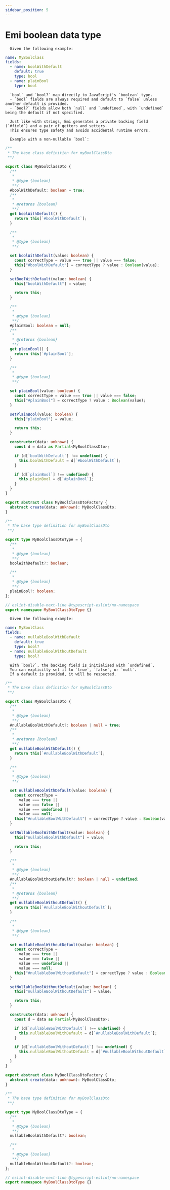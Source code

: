 ```yaml
---
sidebar_position: 5
---
```


# Emi boolean data type

        

      Given the following example:
```yaml
name: MyBoolClass
fields:
  - name: boolWithDefault
    default: true
    type: bool
  - name: plainBool
    type: bool

```
      
      

      `bool` and `bool?` map directly to JavaScript's `boolean` type.
      - `bool` fields are always required and default to `false` unless another default is provided.
      - `bool?` fields allow both `null` and `undefined`, with `undefined` being the default if not specified.

      Just like with strings, Emi generates a private backing field (`#field`) and a pair of getters and setters.
      This ensures type safety and avoids accidental runtime errors.
      
      Example with a non-nullable `bool`:
      
```ts
/**
 * The base class definition for myBoolClassDto
 **/

export class MyBoolClassDto {
  /**
   *
   * @type {boolean}
   **/
  #boolWithDefault: boolean = true;
  /**
   *
   * @returns {boolean}
   **/
  get boolWithDefault() {
    return this[`#boolWithDefault`];
  }

  /**
   *
   * @type {boolean}
   **/

  set boolWithDefault(value: boolean) {
    const correctType = value === true || value === false;
    this["#boolWithDefault"] = correctType ? value : Boolean(value);
  }

  setBoolWithDefault(value: boolean) {
    this["boolWithDefault"] = value;

    return this;
  }

  /**
   *
   * @type {boolean}
   **/
  #plainBool: boolean = null;
  /**
   *
   * @returns {boolean}
   **/
  get plainBool() {
    return this[`#plainBool`];
  }

  /**
   *
   * @type {boolean}
   **/

  set plainBool(value: boolean) {
    const correctType = value === true || value === false;
    this["#plainBool"] = correctType ? value : Boolean(value);
  }

  setPlainBool(value: boolean) {
    this["plainBool"] = value;

    return this;
  }

  constructor(data: unknown) {
    const d = data as Partial<MyBoolClassDto>;

    if (d[`boolWithDefault`] !== undefined) {
      this.boolWithDefault = d[`#boolWithDefault`];
    }

    if (d[`plainBool`] !== undefined) {
      this.plainBool = d[`#plainBool`];
    }
  }
}

export abstract class MyBoolClassDtoFactory {
  abstract create(data: unknown): MyBoolClassDto;
}

/**
 * The base type definition for myBoolClassDto
 **/

export type MyBoolClassDtoType = {
  /**
   *
   * @type {boolean}
   **/
  boolWithDefault?: boolean;

  /**
   *
   * @type {boolean}
   **/
  plainBool?: boolean;
};

// eslint-disable-next-line @typescript-eslint/no-namespace
export namespace MyBoolClassDtoType {}

```

      Given the following example:
```yaml
name: MyBoolClass
fields:
  - name: nullableBoolWithDefault
    default: true
    type: bool?
  - name: nullableBoolWithoutDefault
    type: bool?

```
      
      

      With `bool?`, the backing field is initialised with `undefined`.
      You can explicitly set it to `true`, `false`, or `null`.
      If a default is provided, it will be respected.

      
```ts
/**
 * The base class definition for myBoolClassDto
 **/

export class MyBoolClassDto {
  /**
   *
   * @type {boolean}
   **/
  #nullableBoolWithDefault?: boolean | null = true;
  /**
   *
   * @returns {boolean}
   **/
  get nullableBoolWithDefault() {
    return this[`#nullableBoolWithDefault`];
  }

  /**
   *
   * @type {boolean}
   **/

  set nullableBoolWithDefault(value: boolean) {
    const correctType =
      value === true ||
      value === false ||
      value === undefined ||
      value === null;
    this["#nullableBoolWithDefault"] = correctType ? value : Boolean(value);
  }

  setNullableBoolWithDefault(value: boolean) {
    this["nullableBoolWithDefault"] = value;

    return this;
  }

  /**
   *
   * @type {boolean}
   **/
  #nullableBoolWithoutDefault?: boolean | null = undefined;
  /**
   *
   * @returns {boolean}
   **/
  get nullableBoolWithoutDefault() {
    return this[`#nullableBoolWithoutDefault`];
  }

  /**
   *
   * @type {boolean}
   **/

  set nullableBoolWithoutDefault(value: boolean) {
    const correctType =
      value === true ||
      value === false ||
      value === undefined ||
      value === null;
    this["#nullableBoolWithoutDefault"] = correctType ? value : Boolean(value);
  }

  setNullableBoolWithoutDefault(value: boolean) {
    this["nullableBoolWithoutDefault"] = value;

    return this;
  }

  constructor(data: unknown) {
    const d = data as Partial<MyBoolClassDto>;

    if (d[`nullableBoolWithDefault`] !== undefined) {
      this.nullableBoolWithDefault = d[`#nullableBoolWithDefault`];
    }

    if (d[`nullableBoolWithoutDefault`] !== undefined) {
      this.nullableBoolWithoutDefault = d[`#nullableBoolWithoutDefault`];
    }
  }
}

export abstract class MyBoolClassDtoFactory {
  abstract create(data: unknown): MyBoolClassDto;
}

/**
 * The base type definition for myBoolClassDto
 **/

export type MyBoolClassDtoType = {
  /**
   *
   * @type {boolean}
   **/
  nullableBoolWithDefault?: boolean;

  /**
   *
   * @type {boolean}
   **/
  nullableBoolWithoutDefault?: boolean;
};

// eslint-disable-next-line @typescript-eslint/no-namespace
export namespace MyBoolClassDtoType {}

```